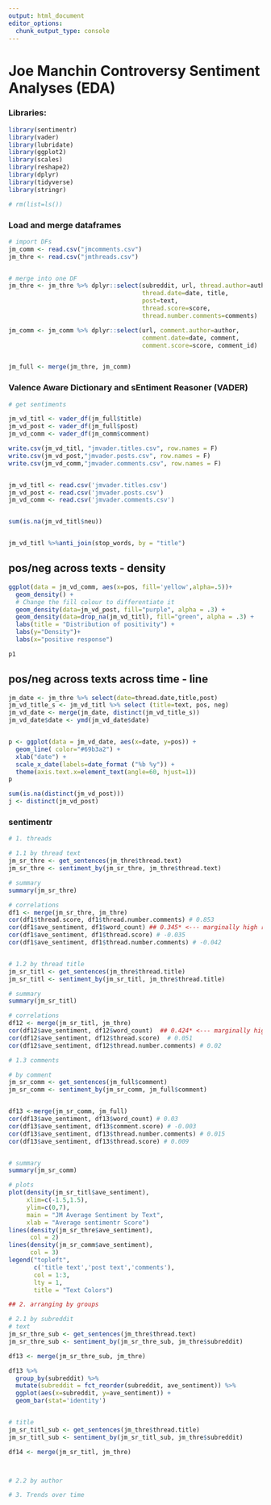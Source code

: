 ```yaml
---
output: html_document
editor_options: 
  chunk_output_type: console
---
```

# Joe Manchin Controversy Sentiment Analyses (EDA)

### Libraries:

```r
library(sentimentr)
library(vader)
library(lubridate)
library(ggplot2)
library(scales)
library(reshape2)
library(dplyr)
library(tidyverse)
library(stringr)

# rm(list=ls())

```

### Load and merge dataframes

```r
# import DFs
jm_comm <- read.csv("jmcomments.csv")
jm_thre <- read.csv("jmthreads.csv")


# merge into one DF
jm_thre <- jm_thre %>% dplyr::select(subreddit, url, thread.author=author, 
                                     thread.date=date, title, 
                                     post=text, 
                                     thread.score=score, 
                                     thread.number.comments=comments)

jm_comm <- jm_comm %>% dplyr::select(url, comment.author=author, 
                                     comment.date=date, comment, 
                                     comment.score=score, comment_id)


jm_full <- merge(jm_thre, jm_comm)

```



### Valence Aware Dictionary and sEntiment Reasoner (VADER)

```r
# get sentiments 

jm_vd_titl <- vader_df(jm_full$title)
jm_vd_post <- vader_df(jm_full$post)
jm_vd_comm <- vader_df(jm_comm$comment)

write.csv(jm_vd_titl, "jmvader.titles.csv", row.names = F)
write.csv(jm_vd_post,"jmvader.posts.csv", row.names = F)
write.csv(jm_vd_comm,"jmvader.comments.csv", row.names = F)


jm_vd_titl <- read.csv('jmvader.titles.csv')
jm_vd_post <- read.csv('jmvader.posts.csv')
jm_vd_comm <- read.csv('jmvader.comments.csv')


sum(is.na(jm_vd_titl$neu))


jm_vd_titl %>%anti_join(stop_words, by = "title")


```


## pos/neg across texts - density

```r
ggplot(data = jm_vd_comm, aes(x=pos, fill='yellow',alpha=.5))+
  geom_density() +
  # Change the fill colour to differentiate it
  geom_density(data=jm_vd_post, fill="purple", alpha = .3) +
  geom_density(data=drop_na(jm_vd_titl), fill="green", alpha = .3) +
  labs(title = "Distribution of positivity") +
  labs(y="Density")+
  labs(x="positive response")

p1
```


## pos/neg across texts across time - line

```r

jm_date <- jm_thre %>% select(date=thread.date,title,post)
jm_vd_title_s <- jm_vd_titl %>% select (title=text, pos, neg)
jm_vd_date <- merge(jm_date, distinct(jm_vd_title_s))
jm_vd_date$date <- ymd(jm_vd_date$date)


p <- ggplot(data = jm_vd_date, aes(x=date, y=pos)) +
  geom_line( color="#69b3a2") + 
  xlab("date") +
  scale_x_date(labels=date_format ("%b %y")) +
  theme(axis.text.x=element_text(angle=60, hjust=1)) 
p

sum(is.na(distinct(jm_vd_post)))
j <- distinct(jm_vd_post)


```



### sentimentr 

```r
# 1. threads

# 1.1 by thread text
jm_sr_thre <- get_sentences(jm_thre$thread.text)
jm_sr_thre <- sentiment_by(jm_sr_thre, jm_thre$thread.text)

# summary
summary(jm_sr_thre)

# correlations
df1 <- merge(jm_sr_thre, jm_thre)
cor(df1$thread.score, df1$thread.number.comments) # 0.853
cor(df1$ave_sentiment, df1$word_count) ## 0.345* <--- marginally high r^2
cor(df1$ave_sentiment, df1$thread.score) # -0.035
cor(df1$ave_sentiment, df1$thread.number.comments) # -0.042


# 1.2 by thread title
jm_sr_titl <- get_sentences(jm_thre$thread.title)
jm_sr_titl <- sentiment_by(jm_sr_titl, jm_thre$thread.title)

# summary
summary(jm_sr_titl)

# correlations 
df12 <- merge(jm_sr_titl, jm_thre)
cor(df12$ave_sentiment, df12$word_count)  ## 0.424* <--- marginally high r^2 
cor(df12$ave_sentiment, df12$thread.score)  # 0.051
cor(df12$ave_sentiment, df12$thread.number.comments) # 0.02

# 1.3 comments

# by comment
jm_sr_comm <- get_sentences(jm_full$comment)
jm_sr_comm <- sentiment_by(jm_sr_comm, jm_full$comment)


df13 <-merge(jm_sr_comm, jm_full)
cor(df13$ave_sentiment, df13$word_count) # 0.03
cor(df13$ave_sentiment, df13$comment.score) # -0.003
cor(df13$ave_sentiment, df13$thread.number.comments) # 0.015
cor(df13$ave_sentiment, df13$thread.score) # 0.009


# summary
summary(jm_sr_comm)

# plots
plot(density(jm_sr_titl$ave_sentiment), 
     xlim=c(-1.5,1.5),
     ylim=c(0,7),
     main = "JM Average Sentiment by Text", 
     xlab = "Average sentimentr Score")
lines(density(jm_sr_thre$ave_sentiment),
      col = 2)
lines(density(jm_sr_comm$ave_sentiment),
      col = 3)
legend("topleft", 
       c('title text','post text','comments'),
       col = 1:3,
       lty = 1,
       title = "Text Colors")

```


```r
## 2. arranging by groups

# 2.1 by subreddit
# text
jm_sr_thre_sub <- get_sentences(jm_thre$thread.text)
jm_sr_thre_sub <- sentiment_by(jm_sr_thre_sub, jm_thre$subreddit)

df13 <- merge(jm_sr_thre_sub, jm_thre)

df13 %>%
  group_by(subreddit) %>%
  mutate(subreddit = fct_reorder(subreddit, ave_sentiment)) %>%
  ggplot(aes(x=subreddit, y=ave_sentiment)) +
  geom_bar(stat='identity')


# title
jm_sr_titl_sub <- get_sentences(jm_thre$thread.title)
jm_sr_titl_sub <- sentiment_by(jm_sr_titl_sub, jm_thre$subreddit)

df14 <- merge(jm_sr_titl, jm_thre)



# 2.2 by author


```


```r
# 3. Trends over time


```


